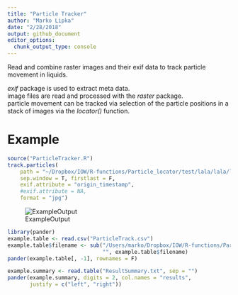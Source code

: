 ```yaml
---
title: "Particle Tracker"
author: "Marko Lipka"
date: "2/28/2018"
output: github_document
editor_options: 
  chunk_output_type: console
---
```


Read and combine raster images and their exif data to track particle movement in liquids.

*exif* package is used to extract meta data.  
image files are read and processed with the *raster* package.  
particle movement can be tracked via selection of the particle positions in a stack of images via the *locator()* function.

# Example

```r
source("ParticleTracker.R")
track.particles(
    path = "~/Dropbox/IOW/R-functions/Particle_locator/test/lala/lala/lulu/",
    sep.window = T, firstlast = F,
    exif.attribute = "origin_timestamp",
    #exif.attribute = NA,
    format = "jpg")
```

![ExampleOutput](ParticleTrack.png)

```r
library(pander)
example.table <- read.csv("ParticleTrack.csv")
example.table$filename <- sub("/Users/marko/Dropbox/IOW/R-functions/Particle_locator/test/lala/lala/lulu/",
                              "", example.table$filename)
pander(example.table[, -1], rownames = F)

example.summary <- read.table("ResultSummary.txt", sep = "")
pander(example.summary, digits = 2, col.names = "results",
       justify = c("left", "right"))
```

